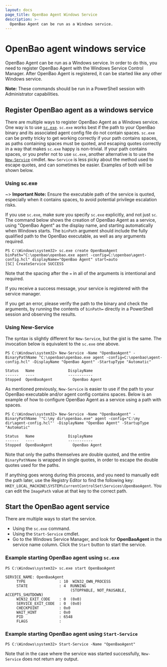 ```yaml
---
layout: docs
page_title: OpenBao Agent Windows Service
description: >-
  OpenBao Agent can be run as a Windows service.
---
```


# OpenBao agent windows service

OpenBao Agent can be run as a Windows service. In order to do this, you need to register OpenBao Agent with the Windows
Service Control Manager. After OpenBao Agent is registered, it can be started like any other Windows
service.

**Note:** These commands should be run in a PowerShell session with Administrator capabilities.

## Register OpenBao agent as a windows service

There are multiple ways to register OpenBao Agent as a Windows service. One way is to use
[`sc.exe`](https://docs.microsoft.com/en-us/windows-server/administration/windows-commands/sc-create). `sc.exe` works
best if the path to your OpenBao binary and its associated agent config file do not contain spaces. `sc.exe` can be
pretty tricky to get working correctly if your path contains spaces, as paths containing spaces must be quoted,
and escaping quotes correctly in a way that makes `sc.exe` happy is non-trivial. If your path contains spaces, or you prefer not to use `sc.exe`, another
alternative is to use the
[`New-Service`](https://docs.microsoft.com/en-us/powershell/module/microsoft.powershell.management/new-service?view=powershell-5.1)
cmdlet. `New-Service` is less picky about the method used to escape quotes, and can sometimes be easier. Examples of
both will be shown below.

### Using sc.exe

~> **Important Note:** Ensure the executable path of the service is quoted, especially when it contains spaces, to avoid
potential privilege escalation risks.

If you use `sc.exe`, make sure you specify `sc.exe` explicitly, and not just `sc`. The command below shows the creation
of OpenBao Agent as a service, using "OpenBao Agent" as the display name, and starting automatically when Windows starts.
The `binPath` argument should include the fully qualified path to the OpenBao executable, as well as any arguments required.

```shell-session
PS C:\Windows\system32> sc.exe create OpenBaoAgent binPath="C:\openbao\openbao.exe agent -config=C:\openbao\agent-config.hcl" displayName="OpenBao Agent" start=auto
[SC] CreateService SUCCESS
```

Note that the spacing after the `=` in all of the arguments is intentional and required.

If you receive a success message, your service is registered with the service manager.

If you get an error, please verify the path to the binary and check the arguments, by running the contents of
`binPath=` directly in a PowerShell session and observing the results.

### Using New-Service

The syntax is slightly different for `New-Service`, but the gist is the same. The invocation below is equivalent to the
`sc.exe` one above.

```shell-session
PS C:\Windows\system32> New-Service -Name "OpenBaoAgent" -BinaryPathName "C:\openbao\openbao.exe agent -config=C:\openbao\agent-config.hcl" -DisplayName "OpenBao Agent" -StartupType "Automatic"

Status   Name               DisplayName
------   ----               -----------
Stopped  OpenBaoAgent         OpenBao Agent
```

As mentioned previously, `New-Service` is easier to use if the path to your OpenBao executable and/or agent config contains spaces.
Below is an example of how to configure OpenBao Agent as a service using a path with spaces.

```shell-session
PS C:\Windows\system32> New-Service -Name "OpenBaoAgent" -BinaryPathName '"C:\my dir\openbao.exe" agent -config="C:\my dir\agent-config.hcl"' -DisplayName "OpenBao Agent" -StartupType "Automatic"

Status   Name               DisplayName
------   ----               -----------
Stopped  OpenBaoAgent         OpenBao Agent
```

Note that only the paths themselves are double quoted, and the entire `BinaryPathName` is wrapped in single quotes, in order
to escape the double quotes used for the paths.

If anything goes wrong during this process, and you need to manually edit the path later, use the Registry Editor to find
the following key: `HKEY_LOCAL_MACHINE\SYSTEM\CurrentControlSet\Services\OpenBaoAgent`. You can edit the `ImagePath` value
at that key to the correct path.

## Start the OpenBao agent service

There are multiple ways to start the service.

- Using the `sc.exe` command.
- Using the `Start-Service` cmdlet.
- Go to the Windows Service Manager, and look for **OpenBaoAgent** in the service name column. Click the
  `Start` button to start the service.

### Example starting OpenBao agent using `sc.exe`

```shell-session
PS C:\Windows\system32> sc.exe start OpenBaoAgent

SERVICE_NAME: OpenBaoAgent
     TYPE               : 10  WIN32_OWN_PROCESS
     STATE              : 4  RUNNING
                             (STOPPABLE, NOT_PAUSABLE, ACCEPTS_SHUTDOWN)
     WIN32_EXIT_CODE    : 0  (0x0)
     SERVICE_EXIT_CODE  : 0  (0x0)
     CHECKPOINT         : 0x0
     WAIT_HINT          : 0x0
     PID                : 6548
     FLAGS              :
```

### Example starting OpenBao agent using `Start-Service`

```shell-session
PS C:\Windows\system32> Start-Service -Name "OpenBaoAgent"
```

Note that in the case where the service was started successfully, `New-Service` does not return any output.
